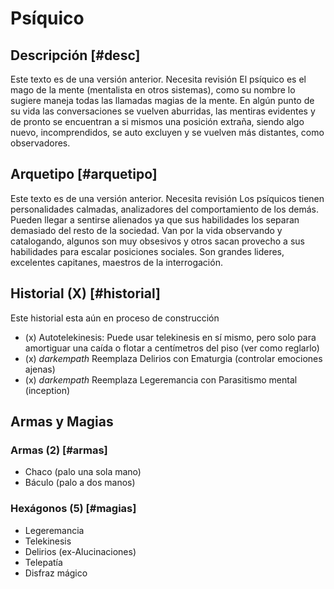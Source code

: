 
# Psíquico

<Bleed>
  <Screenshot src={placeholderImage} alt="placeholder" full />
</Bleed>

## Descripción [#desc]

<Callout type="warning" emoji="🔎">
  Este texto es de una versión anterior. Necesita revisión
</Callout>
El psíquico es el mago de la mente (mentalista en otros sistemas), como su nombre
lo sugiere maneja todas las llamadas magias de la mente. En algún punto de su vida
las conversaciones se vuelven aburridas, las mentiras evidentes y de pronto se encuentran
a si mismos una posición extraña, siendo algo nuevo, incomprendidos, se auto excluyen
y se vuelven más distantes, como observadores.

## Arquetipo [#arquetipo]

<Callout type="warning" emoji="🔎">
  Este texto es de una versión anterior. Necesita revisión
</Callout>
Los psíquicos tienen personalidades calmadas, analizadores del comportamiento de
los demás. Pueden llegar a sentirse alienados ya que sus habilidades los separan
demasiado del resto de la sociedad. Van por la vida observando y catalogando, algunos
son muy obsesivos y otros sacan provecho a sus habilidades para escalar posiciones
sociales. Son grandes lideres, excelentes capitanes, maestros de la interrogación.

## Historial (X) [#historial]

<Callout type="error" emoji="⛔">
  Este historial esta aún en proceso de construcción
</Callout>

- (x) Autotelekinesis: Puede usar telekinesis en sí mismo, pero solo para amortiguar una caída o flotar a centímetros del piso (ver como reglarlo)
- (x) _darkempath_ Reemplaza Delirios con Ematurgia (controlar emociones ajenas)
- (x) _darkempath_ Reemplaza Legeremancia con Parasitismo mental (inception)

## Armas y Magias

### Armas (2) [#armas]

- Chaco (palo una sola mano)
- Báculo (palo a dos manos)

### Hexágonos (5) [#magias]

- Legeremancia
- Telekinesis
- Delirios (ex-Alucinaciones)
- Telepatía
- Disfraz mágico
